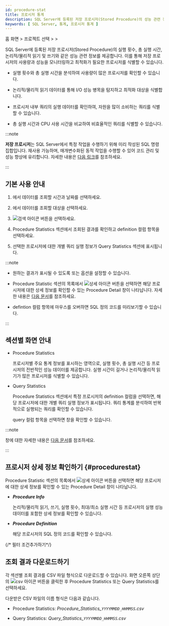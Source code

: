 ```yaml
---
id: procedure-stat
title: 프로시저 통계
description: SQL Server에 등록된 저장 프로시저(Stored Procedure)의 성능 관련 정보를 제공합니다.
keywords: [ SQL Server, 통계, 프로시저 통계 ]
---
```


홈 화면 &gt; 프로젝트 선택 &gt; <Cmdname sid="side_reportStat" className="uitext" /> &gt; <Cmdname sid="side_dbProcedureStat" className="uitext" />

SQL Server에 등록된 저장 프로시저(Stored Procedure)의 실행 횟수, 총 실행 시간, 논리적/물리적 읽기 및 쓰기와 같은 성능 관련 정보를 제공합니다. 이를 통해 저장 프로시저의 사용량과 성능을 모니터링하고 최적화가 필요한 프로시저를 식별할 수 있습니다.

* 실행 횟수와 총 실행 시간을 분석하여 사용량이 많은 프로시저를 확인할 수 있습니다.

* 논리적/물리적 읽기 데이터를 통해 I/O 성능 병목을 탐지하고 최적화 대상을 식별합니다.

* 프로시저 내부 쿼리의 실행 데이터를 확인하여, 자원을 많이 소비하는 쿼리를 식별할 수 있습니다.

* 총 실행 시간과 CPU 사용 시간을 비교하여 비효율적인 쿼리를 식별할 수 있습니다.

:::note

**저장 프로시저**는 SQL Server에서 특정 작업을 수행하기 위해 미리 작성된 SQL 명령 집합입니다. 재사용 가능하며, 매개변수화된 동적 작업을 수행할 수 있어 코드 관리 및 성능 향상에 유리합니다. 자세한 내용은 [다음 링크](https://learn.microsoft.com/sql/relational-databases/stored-procedures/stored-procedures-database-engine?view=sql-server-ver16)를 참조하세요.

:::

## 기본 사용 안내

1. <Cmdname sid="time" className="uitext" />에서 데이터를 조회할 시간과 날짜를 선택하세요.

1. <Cmdname sid="instance" className="uitext" />에서 데이터를 조회할 대상을 선택하세요.

1. ![검색 아이콘](/img/ico-btn-search.png) 버튼을 선택하세요.

1. <UI>Procedure Statistics</UI> 섹션에서 조회된 결과를 확인하고 <UI>definition</UI> 컬럼 항목을 선택하세요.

    <ImgLang img="db-procedure-stat-mssql.png" desc="프로시저 통계" className="width-800" />

1. 선택한 프로시저에 대한 개별 쿼리 실행 정보가 <UI>Query Statistics</UI> 섹션에 표시됩니다.

:::note

* 원하는 결과가 표시될 수 있도록 <Cmdname sid="TTL07772" className="uitext" /> 또는 <Cmdname sid="TTL07773" className="uitext" /> 옵션을 설정할 수 있습니다.

* <UI>Procedure Statistic</UI> 섹션의 목록에서 ![상세 아이콘](/img/ico-detail-view.svg) 버튼을 선택하면 해당 프로시저에 대한 상세 정보를 확인할 수 있는 <UI>Procedure Detail</UI> 창이 나타납니다. 자세한 내용은 [다음 문서](#procedurestat)를 참조하세요.

* <UI>defintion</UI> 컬럼 항목에 마우스를 오버하면 SQL 정의 코드를 미리보기할 수 있습니다.

:::

## 섹션별 화면 안내

* <UI>Procedure Statistics</UI>

  프로시저별 주요 통계 정보를 표시하는 영역으로, 실행 횟수, 총 실행 시간 등 프로시저의 전반적인 성능 데이터를 제공합니다. 실행 시간이 길거나 논리적/물리적 읽기가 많은 프로시저를 식별할 수 있습니다.

* <UI>Query Statistics</UI>

  <UI>Procedure Statistics</UI> 섹션에서 특정 프로시저의 <UI>definition</UI> 컬럼을 선택하면, 해당 프로시저에 대한 개별 쿼리 실행 정보가 표시됩니다. 쿼리 통계를 분석하여 반복적으로 실행되는 쿼리를 확인할 수 있습니다.

  <ImgLang img="db-procedure-stat-mssql.png" desc="프로시저 통계" />

  <UI>query</UI> 컬럼 항목을 선택하면 <Cmdname sid="TTL06224" className="uitext" /> 창을 확인할 수 있습니다. 

  <ImgLang img="db-sql-details-mssql.png" desc="SQL 상세" />

:::note

<Cmdname sid="TTL06224" className="uitext" /> 창에 대한 자세한 내용은 [다음 문서](stat#querydetails)를 참조하세요.

:::

## 프로시저 상세 정보 확인하기 {#procedurestat}

<UI>Procedure Statistic</UI> 섹션의 목록에서 ![상세 아이콘](/img/ico-detail-view.svg) 버튼을 선택하면 해당 프로시저에 대한 상세 정보를 확인할 수 있는 <UI>Procedure Detail</UI> 창이 나타납니다.

<ImgLang img="db-procedure-stat-details-mssql.png" desc="Procedure Detail" />

* ***Procedure Info***

  논리적/물리적 읽기, 쓰기, 실행 횟수, 최대/최소 실행 시간 등 프로시저의 실행 성능 데이터를 포함한 상세 정보를 확인할 수 있습니다. 

* ***Procedure Definition***

  해당 프로시저의 SQL 정의 코드를 확인할 수 있습니다.


{/* 필터 조건추가하기*/}

<Dbsqlfilter level={2} />

## 조회 결과 다운로드하기

각 섹션별 조회 결과를 CSV 파일 형식으로 다운로드할 수 있습니다. 화면 오른쪽 상단의 ![csv 아이콘](/img/ico-download.svg) 버튼을 클릭한 후 <UI>Procedure Statistics</UI> 또는 <UI>Query Statistics</UI>를 선택하세요.

다운받은 CSV 파일의 이름 형식은 다음과 같습니다.

* <UI>Procedure Statistics</UI>: *Procedure\_Statistics\_`YYYYMMDD_HHMMSS`.csv*

* <UI>Query Statistics</UI>: *Query\_Statistics\_`YYYYMMDD_HHMMSS`.csv*